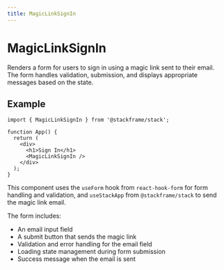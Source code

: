 ```yaml
---
title: MagicLinkSignIn
---
```


# MagicLinkSignIn

Renders a form for users to sign in using a magic link sent to their email. The form handles validation, submission, and displays appropriate messages based on the state.

## Example

```tsx
import { MagicLinkSignIn } from '@stackframe/stack';

function App() {
  return (
    <div>
      <h1>Sign In</h1>
      <MagicLinkSignIn />
    </div>
  );
}
```

This component uses the `useForm` hook from `react-hook-form` for form handling and validation, and `useStackApp` from `@stackframe/stack` to send the magic link email.

The form includes:

- An email input field
- A submit button that sends the magic link
- Validation and error handling for the email field
- Loading state management during form submission
- Success message when the email is sent
